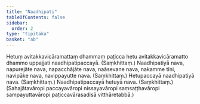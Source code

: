 ```yaml
---
title: "Naadhipati"
tableOfContents: false
sidebar:
  order: 2
type: "tipitaka"
basket: "ab"
---
```



<DynamicBreadcrumb />

<Division number="220">

<Paragraph number="420">
Hetuṃ avitakkavicāramattaṃ dhammaṃ paṭicca hetu avitakkavicāramatto dhammo uppajjati naadhipatipaccayā. (Saṃkhittaṃ.)
</Paragraph>

</Division>
<Division number="221">

<Paragraph number="421">
Naadhipatiyā nava, napurejāte nava, napacchājāte nava, naāsevane nava, nakamme tīṇi, navipāke nava, navippayutte nava. (Saṃkhittaṃ.)
</Paragraph>

<Paragraph number="422">
Hetupaccayā naadhipatiyā nava. (Saṃkhittaṃ.)
</Paragraph>

<Paragraph number="423">
Naadhipatipaccayā hetuyā nava. (Saṃkhittaṃ.)
</Paragraph>

<Paragraph number="424">
(Sahajātavāropi paccayavāropi nissayavāropi saṃsaṭṭhavāropi sampayuttavāropi paṭiccavārasadisā vitthāretabbā.)
</Paragraph>
</Division>